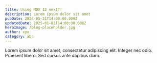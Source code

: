---
title: Using MDX 12 next?!
description: Lorem ipsum dolor sit amet
pubDate: 2024-05-31T14:00:00.000Z
updatedDate: 2025-01-02T14:00:00.000Z
heroImage: /blog-placeholder.jpg
author: xyx
category: abc
---

Lorem ipsum dolor sit amet, consectetur adipiscing elit. Integer nec odio. Praesent libero. Sed cursus ante dapibus diam.
